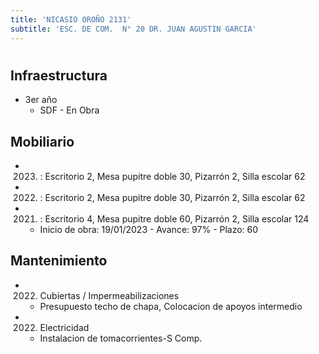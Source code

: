 ```yaml
---
title: 'NICASIO OROÑO 2131'
subtitle: 'ESC. DE COM.  N° 20 DR. JUAN AGUSTIN GARCIA'
---
```


#
## Infraestructura

* 3er año 
    + SDF - En Obra 


## Mobiliario

*  (2023) : Escritorio 2, Mesa pupitre doble 30, Pizarrón 2, Silla escolar 62 

*  (2022) : Escritorio 2, Mesa pupitre doble 30, Pizarrón 2, Silla escolar 62 

*  (2021) : Escritorio 4, Mesa pupitre doble 60, Pizarrón 2, Silla escolar 124 



    + Inicio de obra: 19/01/2023 - Avance: 97% - Plazo: 60 



## Mantenimiento

*  (2022) Cubiertas / Impermeabilizaciones 
    + Presupuesto techo de chapa, Colocacion de apoyos intermedio

*  (2022) Electricidad 
    + Instalacion de tomacorrientes-S Comp.






